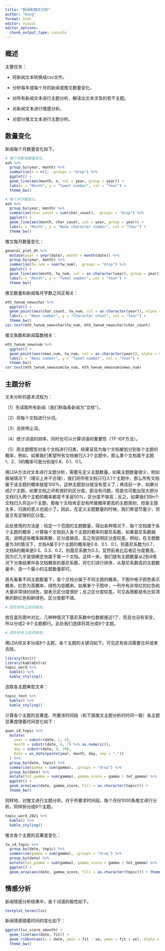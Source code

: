 ```yaml
---
title: "新闻和推文分析"
author: "Kang"
format: html
editor: visual
editor_options: 
  chunk_output_type: console
---
```


## 概述

主要任务：

-   将新闻文本转换成csv文件。

-   分析每年或每个月的新闻或推文数量变化。

-   对所有新闻文本进行主题分析，解读出文本涉及的若干主题。

-   对新闻文本进行情感分析。

-   对部分推文文本进行主题分析。

## 数量变化

新闻每个月数量变化如下。

```r
# 每个月新闻数量变化。
ash %>% 
  group_by(year, month) %>% 
  summarise(n = n(), .groups = "drop") %>% 
  ggplot() + 
  geom_line(aes(month, n, col = year, group = year)) + 
  labs(x = "Month", y = "Tweet number", col = "Year") + 
  theme_bw()

# 每个月字数变化。
ash %>% 
  group_by(year, month) %>% 
  summarise(char_count = sum(char_count), .groups = "drop") %>% 
  ggplot() + 
  geom_line(aes(month, char_count, col = year, group = year)) + 
  labs(x = "Month", y = "News character number", col = "Year") + 
  theme_bw()
```

推文每月数量变化：

```r
general_plot_dt %>% 
  mutate(year = year(date), month = month(date)) %>% 
  group_by(year, month) %>% 
  summarise(tw_num = sum(tw_num), .groups = "drop") %>% 
  ggplot() + 
  geom_line(aes(month, tw_num, col = as.character(year), group = year)) + 
  labs(x = "Month", y = "Tweet number", col = "Year") + 
  theme_bw()
```

推文数量和新闻每月字数之间正相关：

```r
mth_twnum_newschar %>% 
  ggplot() + 
  geom_point(aes(char_count, tw_num, col = as.character(year)), alpha = 0.7) + 
  labs(x = "News number", y = "Character count", col = "Year") + 
  theme_bw()
cor.test(mth_twnum_newschar$tw_num, mth_twnum_newschar$char_count)
```

推文条数和新闻篇数相关：

```r
mth_twnum_newsnum %>% 
  ggplot() + 
  geom_point(aes(news_num, tw_num, col = as.character(year)), alpha = 0.7) + 
  labs(x = "News number", y = "Tweet number", col = "Year") + 
  theme_bw()
cor.test(mth_twnum_newsnum$tw_num, mth_twnum_newsnum$news_num)
```

## 主题分析

文本分析的基本流程为：

（1）先读取所有新闻（我们称每条新闻为"文档"）。

（2）将每个文档进行分词。

（3）去除停止词。

（4）统计词语的频率，同时也可以计算词语的重要性（TF-IDF方法）。

（5）用主题模型对各个文档进行归类，结果呈现为每个文档被划分到各个主题的概率，例如，如果我们希望所有文档被归入3个主题中，那么某个文档属于主题1、2、3的概率可能分别是0.8、0.1、0.1。

用LDA方法对文本进行主题分析，需要先定义主题数量。如果主题数量很少，例如极端情况下（理论上并不合理），我们将所有文档只归入1个主题中，那么所有文档属于该主题的概率就是100%，这种主题划分就没有意义了；再往前一步，如果分成2个主题，如果文档之间有很好的区分度，那没有问题，但是也可能出现大部分文档归入两个主题的概率都差不多是50%，区分度不够高；反之，如果我们将n个文档归入将近n个主题，那每个文档肯定会有所属概率更高的主题类别，但是主题太多，归类的意义也就小了。因此，在定义主题数量的时候，我们希望尽量少，但是又有足够的区分度。

此处使用的方法是：给定一个范围的主题数量，得出各种情况下，每个文档属于各个主题的概率；计算每个文档划入各个主题的概率的基尼系数，如果基尼系数越高，说明这些概率越离散，区分度越高，反之则说明区分度较差。例如，在主题数量为3的情况下，文档A属于3个主题的概率是0.8、0.1、0.1，则基尼系数为0.7，文档B的概率是0.5、0.3、0.2，则基尼系数为0.3，显然前者比后者区分度要高，因为它几乎是很确定地属于第一个文档。这样一来，我们就有主题数量从2到4情况下分类结果中各文档概率的基尼系数，将它们进行排序，从基尼系数高的主题数量中，选一个最小的主题数量即可。

首先看看不同主题数量下，各个文档分属于不同主题的概率。下图中格子颜色表示概率，红色为高概率，绿色为低概率。如果某个子图中，一列中有非常红的红色和大量非常绿的绿色，就表示区分度很好；反之区分度较差。可见各图都是有比较清晰的鲜红色和鲜绿色，区分度都不错。

```r
# 图形参考之前的报告。
```

放在盒形图中对比，几种种情况下基尼系数中位数都接近1了，而且也没有突变，所以分成2-8个主题都行。此处我们选择将其分成6个主题。

```r
# 图形参考之前的报告。
```

用LDA将文本分成8个主题，各个主题的关键词如下。可见还有些词需要合并或者去除。

```r
library(knitr)
library(kableExtra)
topic_word %>% 
  kable() %>% 
  kable_styling()
```

选取各主题典型文本：

```r
topic_text %>% 
  kable() %>% 
  kable_styling()
```

计算各个主题的显著度，所要求时间段（和下面推文主题分析的时间一致）各主题显著度随着时间变化如下：

```r
quan_id_topic %>% 
  mutate(
    year = substr(date, 1, 4), 
    month = substr(date, 6, 7) %>% as.numeric(), 
    day = substr(date, 9, 10), 
    date = as_date(paste(year, month, day, sep = "-"))
  ) %>% 
  group_by(date, topic) %>% 
  summarise(gamma = sum(gamma), .groups = "drop") %>% 
  group_by(date) %>% 
  mutate(tot_gamma = sum(gamma), gamma_score = gamma / tot_gamma) %>% 
  ggplot() + 
  geom_area(aes(date, gamma_score, fill = as.character(topic))) + 
  theme_bw()
```

同样地，对推文进行主题分析。对于所要求时间段，每个月份1000条推文进行分析。同样拆分成6个主题。

```r
topic_word_2021 %>% 
  kable() %>% 
  kable_styling()
```

推文各个主题的显著度变化：

```r
tw_id_topic %>% 
  group_by(date, topic) %>% 
  summarise(gamma = sum(gamma), .groups = "drop") %>% 
  group_by(date) %>% 
  mutate(tot_gamma = sum(gamma), gamma_score = gamma / tot_gamma) %>% 
  ggplot() + 
  geom_area(aes(date, gamma_score, fill = as.character(topic))) + theme_bw()
```

## 情感分析

新闻情感分析结果中，各个词语的极性如下。

```r
textplot_terms(lss)
```

新闻情感随着时间的变化如下：

```r
ggplot(lss_score_smooth) + 
  geom_line(aes(date, fit)) + 
  geom_ribbon(aes(x = date, ymin = fit - se, ymax = fit + se), alpha = 0.2) + 
  theme_bw()
```
